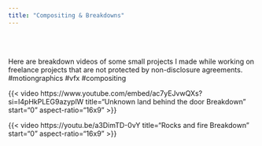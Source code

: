 ```yaml
---
title: "Compositing & Breakdowns"
---
```


<br/><br/>

Here are breakdown videos of some small projects I made while working on freelance projects that are not protected by non-disclosure agreements. #motiongraphics #vfx #compositing

<div class="player">
{{< video https://www.youtube.com/embed/ac7yEJvwQXs?si=I4pHkPLEG9azyplW
    title="Unknown land behind the door Breakdown"
    start="0"
    aspect-ratio="16x9" 
>}}
</div>
<div class="player">
{{< video https://youtu.be/a3DimTD-0vY
    title="Rocks and fire Breakdown"
    start="0"
    aspect-ratio="16x9" 
>}}
</div>

